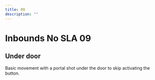```yaml
---
title: 09
description: ""
---
```


# Inbounds No SLA 09



<Tabs queryString="tab" defaultValue="beginner" className="tabs tabs--block">
<TabItem value="beginner" label="General" attributes={{className: "beginner"}}>

## Under door

Basic movement with a portal shot under the door to skip activating the button.

<YouTube url="https://youtu.be/SeLW8dgJLg0"/>

</TabItem>
</Tabs>

